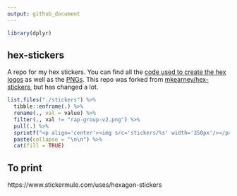 ```yaml
---
output: github_document
---
```


```r
library(dplyr)
```

## hex-stickers

A repo for my hex stickers. You can find all the [code used to create the hex logos](./scripts) as well as the [PNGs](./stickers). This repo was forked from 
[mkearney/hex-stickers](https://github.com/mkearney/hex-stickers), but has 
changed a lot. 

```r
list.files("./stickers") %>% 
  tibble::enframe(.) %>% 
  rename(., val = value) %>% 
  filter(., val != "rap-group-v2.png") %>% 
  pull(.) %>% 
  sprintf("<p align='center'><img src='stickers/%s' width='350px'/></p>", .) %>%
  paste(collapse = "\n\n") %>% 
  cat(fill = TRUE)
```


## To print

https://www.stickermule.com/uses/hexagon-stickers
